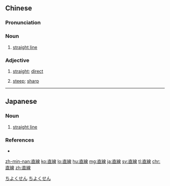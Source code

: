 {{also|直线}}
==Chinese==
{{zh-forms|s=直线}}

===Pronunciation===
{{zh-pron
|m=zhíxiàn
|c=zik6 sin3
|mn=ti̍t-sòaⁿ
|cat=n,a
}}

===Noun===
{{zh-noun}}

# [[straight line]] {{zh-mw|m:條}}

===Adjective===
{{zh-adj}}

# {{lb|zh|attributive}} [[straight]]; [[direct]]
# {{lb|zh|attributive}} [[steep]]; [[sharp]]

{{zh-cat|Advanced}}

----

==Japanese==
{{ja-kanjitab|ちょく|せん|yomi=on}}

===Noun===
{{ja-noun|ちょくせん}}

# [[straight line]]

===References===
* {{R:Shogakukan}}

[[Category:ja:Geometry|ちよくせん]]
[[Category:ja:Mathematics|ちよくせん]]

[[zh-min-nan:直線]]
[[ko:直線]]
[[lo:直線]]
[[hu:直線]]
[[mg:直線]]
[[ja:直線]]
[[sv:直線]]
[[tl:直線]]
[[chr:直線]]
[[zh:直線]]